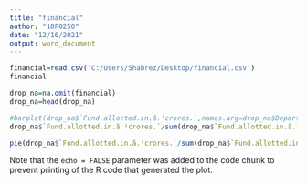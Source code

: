 ---
title: "financial"
author: "18F0250"
date: "12/16/2021"
output: word_document
---

```{r setup}
financial=read.csv('C:/Users/Shabrez/Desktop/financial.csv')
financial
```



```{r cars}

drop_na=na.omit(financial)
drop_na=head(drop_na)
```



```{r}
#barplot(drop_na$`Fund.allotted.in.â.¹crores.`,names.arg=drop_na$Department..Ministry)
drop_na$`Fund.allotted.in.â.¹crores.`/sum(drop_na$`Fund.allotted.in.â.¹crores.`)*100

```


```{r}


pie(drop_na$`Fund.allotted.in.â.¹crores.`/sum(drop_na$`Fund.allotted.in.â.¹crores.`)*100, labels = paste0(drop_na$`Fund.allotted.in.â.¹crores.`/sum(drop_na$`Fund.allotted.in.â.¹crores.`)*100, "%"))

```

Note that the `echo = FALSE` parameter was added to the code chunk to prevent printing of the R code that generated the plot.
